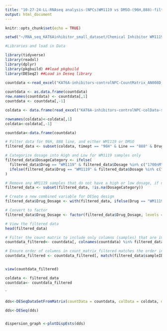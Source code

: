 ```yaml
---
title: "10-27-24-LL-RNAseq analysis-(NPCs)WM1119 vs DMSO-(96H,888)-filter low gene cts"
output: html_document
---
```


```r
knitr::opts_chunk$set(echo = TRUE)
```

```r
setwd("~/RNA_seq_KAT6Ainhibitor_small_dataset/Chemical Inhibitor WM1119 vs DMSO (only 888)")

#Libraries and load in Data

library(tidyverse)
library(readxl)
library(dplyr)
library(pkgbuild) ##load pkgbuild
library(DESeq2) ##Load in Deseq library

countdata <-read_excel("KAT6A-inhibitors-controlNPC-CountMatrix_AN008D_221228 (1).xlsx")
  
countdata <- as.data.frame(countdata)
row.names(countdata) <- countdata[,1]
countdata <- countdata[,-1]

coldata <- data.frame(read_excel("KAT6A-inhibitors-controlNPC-colData-sampleINFO_AN008D_221228.xlsx"))

rownames(coldata)<-coldata[,1]
coldata<-coldata[,-1]

countdata<-data.frame(countdata)
```
```r
# Filter data for 96H, 888 line, and either WM1119 or DMSO
filtered_data <- subset(coldata, timept == "96H" & Line == "888" & Drug %in% c("WM1119", "DMSO"))

# Categorize dosage into High and Low for WM1119 samples only
filtered_data$DosageCategory <- ifelse(
  filtered_data$Drug == "WM1119" & filtered_data$Dosage %in% c("1700nM", "850nM", "425nM"), "High",
  ifelse(filtered_data$Drug == "WM1119" & filtered_data$Dosage %in% c("106nM", "213nM"), "Low", "Control")
)

# Remove any WM1119 samples that do not have a high or low dosage, if necessary
filtered_data <- subset(filtered_data, !is.na(DosageCategory))

# Create a new combined variable for DESeq design
filtered_data$Drug_Dosage <- with(filtered_data, ifelse(Drug == "WM1119", paste(Drug, DosageCategory, sep = "_"), Drug))

# Convert to factor
filtered_data$Drug_Dosage <- factor(filtered_data$Drug_Dosage, levels = c("DMSO", "WM1119_Low", "WM1119_High"))

# View the filtered data
head(filtered_data)
```


```r
# Filter the count matrix to include only columns (samples) that are in filtered_data$sampleID
countdata_filtered<- countdata[, colnames(countdata) %in% filtered_data$sampleID]

# Ensure order of columns in count_matrix_filtered matches the order in filtered_data$sampleID
countdata_filtered <- countdata_filtered[, match(filtered_data$sampleID, colnames(countdata_filtered))]


view(countdata_filtered)

```

```r
coldata <- filtered_data
countdata<- countdata_filtered
```
`

```r
dds<-DESeqDataSetFromMatrix(countData = countdata, colData = coldata, design = ~ Drug)

dds<-DESeq(dds)



```


```r
dispersion_graph <-plotDispEsts(dds)

```


